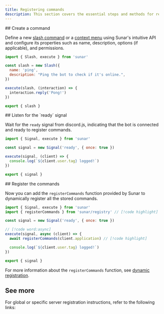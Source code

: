 ```yaml
---
title: Registering commands
description: This section covers the essential steps and methods for registering commands in your Discord bot using Sunar.
---
```


<Steps>

<Step>
## Create a command

Define a new [slash command](/docs/builders/slash) or a [context menu](/docs/builders/context-menu) using Sunar's intuitive API and configure its properties such as name, description, options (if applicable), and permissions.

```js title="src/commands/ping.js"
import { Slash, execute } from 'sunar'

const slash = new Slash({
  name: 'ping',
  description: "Ping the bot to check if it's online.",
})

execute(slash, (interaction) => {
  interaction.reply('Pong!')
})

export { slash }
```

</Step>

<Step>
## Listen for the `ready` signal

Wait for the `ready` signal from discord.js, indicating that the bot is connected and ready to register commands.

```js title="src/signals/ready.js"
import { Signal, execute } from 'sunar'

const signal = new Signal('ready', { once: true })

execute(signal, (client) => {
  console.log(`${client.user.tag} logged!`)
})

export { signal }
```

</Step>

<Step>
## Register the commands

Now you can add the `registerCommands` function provided by Sunar to dynamically register all the stored commands.

```js title="src/signals/ready.js"
import { Signal, execute } from 'sunar'
import { registerCommands } from 'sunar/registry' // [!code highlight]

const signal = new Signal('ready', { once: true })

// [!code word:async]
execute(signal, async (client) => {
  await registerCommands(client.application) // [!code highlight]

  console.log(`${client.user.tag} logged!`)
})

export { signal }
```

<Callout>For more information about the `registerCommands` function, see [dynamic registration](/docs/guides/registering-commands/dynamic).</Callout>

</Step>

</Steps>

## See more

For global or specific server registration instructions, refer to the following links:

<Cards>
  <Card
    title="Global Commands Registration"
    description="Global registration makes commands available across all servers."
    href="/docs/guides/registering-commands/global"
  />
  <Card
    title="Guilds Commands Registration"
    description="Guilds registration involves registering all commands specifically for a list of servers."
    href="/docs/guides/registering-commands/guilds"
  />
</Cards>
